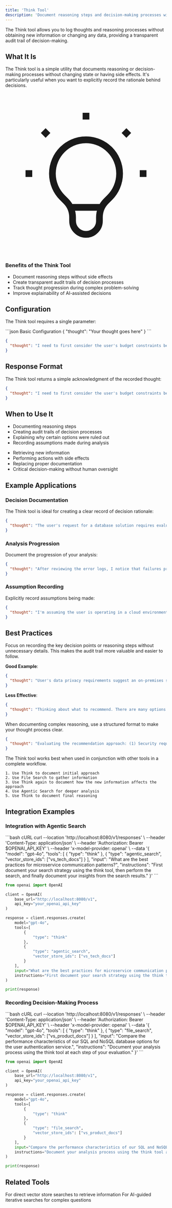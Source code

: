 ```yaml
---
title: 'Think Tool'
description: 'Document reasoning steps and decision-making processes without side effects'
---
```


The Think tool allows you to log thoughts and reasoning processes without obtaining new information or changing any data, providing a transparent audit trail of decision-making.

## What It Is

The Think tool is a simple utility that documents reasoning or decision-making processes without changing state or having side effects. It's particularly useful when you want to explicitly record the rationale behind decisions.

<Frame caption="Think Tool Overview">
  <div className="p-4 bg-gray-100 dark:bg-gray-800 rounded-lg">
    <div className="flex items-start space-x-4">
      <div className="p-3 bg-primary bg-opacity-20 rounded-full">
        <svg xmlns="http://www.w3.org/2000/svg" className="h-6 w-6 text-primary" fill="none" viewBox="0 0 24 24" stroke="currentColor">
          <path strokeLinecap="round" strokeLinejoin="round" strokeWidth={2} d="M9.663 17h4.673M12 3v1m6.364 1.636l-.707.707M21 12h-1M4 12H3m3.343-5.657l-.707-.707m2.828 9.9a5 5 0 117.072 0l-.548.547A3.374 3.374 0 0014 18.469V19a2 2 0 11-4 0v-.531c0-.895-.356-1.754-.988-2.386l-.548-.547z" />
        </svg>
      </div>
      <div>
        <h3 className="text-lg font-semibold mb-1">Benefits of the Think Tool</h3>
        <ul className="list-disc pl-5 space-y-1">
          <li>Document reasoning steps without side effects</li>
          <li>Create transparent audit trails of decision processes</li>
          <li>Track thought progression during complex problem-solving</li>
          <li>Improve explainability of AI-assisted decisions</li>
        </ul>
      </div>
    </div>
  </div>
</Frame>

## Configuration

The Think tool requires a single parameter:

<CodeGroup>
```json Basic Configuration
{
  "thought": "Your thought goes here"
}
```

```json Example Usage
{
  "thought": "I need to first consider the user's budget constraints before recommending high-end solutions"
}
```
</CodeGroup>

## Response Format

The Think tool returns a simple acknowledgment of the recorded thought:

```json
{
  "thought": "I need to first consider the user's budget constraints before recommending high-end solutions"
}
```

## When to Use It

<CardGroup cols={2}>
  <Card
    title="Good Use Cases"
    icon="check-circle"
  >
    <ul className="list-disc pl-5 space-y-1">
      <li>Documenting reasoning steps</li>
      <li>Creating audit trails of decision processes</li>
      <li>Explaining why certain options were ruled out</li>
      <li>Recording assumptions made during analysis</li>
    </ul>
  </Card>
  <Card
    title="Not Recommended For"
    icon="exclamation-circle"
  >
    <ul className="list-disc pl-5 space-y-1">
      <li>Retrieving new information</li>
      <li>Performing actions with side effects</li>
      <li>Replacing proper documentation</li>
      <li>Critical decision-making without human oversight</li>
    </ul>
  </Card>
</CardGroup>

## Example Applications

### Decision Documentation

The Think tool is ideal for creating a clear record of decision rationale:

```json
{
  "thought": "The user's request for a database solution requires evaluating their scale needs. Their expected 10M daily transactions suggests PostgreSQL would be more suitable than SQLite."
}
```

### Analysis Progression

Document the progression of your analysis:

```json
{
  "thought": "After reviewing the error logs, I notice that failures primarily occur during peak traffic hours, suggesting a resource contention issue rather than a code bug."
}
```

### Assumption Recording

Explicitly record assumptions being made:

```json
{
  "thought": "I'm assuming the user is operating in a cloud environment with auto-scaling capabilities based on their mention of AWS in previous messages."
}
```

## Best Practices

<Accordion title="Keep Thoughts Concise and Clear">
  Focus on recording the key decision points or reasoning steps without unnecessary details. This makes the audit trail more valuable and easier to follow.
  
  **Good Example**:
  ```json
  {
    "thought": "User's data privacy requirements suggest an on-premises solution would be preferable to cloud hosting."
  }
  ```
  
  **Less Effective**:
  ```json
  {
    "thought": "Thinking about what to recommend. There are many options. Cloud is one option but maybe not best. On-premises could work better perhaps because of data privacy but not sure yet."
  }
  ```
</Accordion>

<Accordion title="Use Structured Reasoning">
  When documenting complex reasoning, use a structured format to make your thought process clear.
  
  ```json
  {
    "thought": "Evaluating the recommendation approach: (1) Security requirements: high, (2) Budget constraints: moderate, (3) Timeline: tight. Given these constraints, will prioritize established solutions with good security track records."
  }
  ```
</Accordion>

<Accordion title="Integrate with Other Tools">
  The Think tool works best when used in conjunction with other tools in a complete workflow.
  
  ```
  1. Use Think to document initial approach
  2. Use File Search to gather information
  3. Use Think again to document how the new information affects the approach
  4. Use Agentic Search for deeper analysis
  5. Use Think to document final reasoning
  ```
</Accordion>

## Integration Examples

### Integration with Agentic Search

<CodeGroup>
```bash cURL
curl --location 'http://localhost:8080/v1/responses' \
--header 'Content-Type: application/json' \
--header 'Authorization: Bearer $OPENAI_API_KEY' \
--header 'x-model-provider: openai' \
--data '{
    "model": "gpt-4o",
    "tools": [
      {
        "type": "think"
      },
      {
        "type": "agentic_search",
        "vector_store_ids": ["vs_tech_docs"]
      }
    ],
    "input": "What are the best practices for microservice communication patterns?",
    "instructions": "First document your search strategy using the think tool, then perform the search, and finally document your insights from the search results."
}'
```

```python Python
from openai import OpenAI

client = OpenAI(
    base_url="http://localhost:8080/v1",
    api_key="your_openai_api_key"
)

response = client.responses.create(
    model="gpt-4o",
    tools=[
        {
            "type": "think"
        },
        {
            "type": "agentic_search",
            "vector_store_ids": ["vs_tech_docs"]
        }
    ],
    input="What are the best practices for microservice communication patterns?",
    instructions="First document your search strategy using the think tool, then perform the search, and finally document your insights from the search results."
)

print(response)
```
</CodeGroup>

### Recording Decision-Making Process

<CodeGroup>
```bash cURL
curl --location 'http://localhost:8080/v1/responses' \
--header 'Content-Type: application/json' \
--header 'Authorization: Bearer $OPENAI_API_KEY' \
--header 'x-model-provider: openai' \
--data '{
    "model": "gpt-4o",
    "tools": [
      {
        "type": "think"
      },
      {
        "type": "file_search",
        "vector_store_ids": ["vs_product_docs"]
      }
    ],
    "input": "Compare the performance characteristics of our SQL and NoSQL database options for the user authentication service.",
    "instructions": "Document your analysis process using the think tool at each step of your evaluation."
}'
```

```python Python
from openai import OpenAI

client = OpenAI(
    base_url="http://localhost:8080/v1",
    api_key="your_openai_api_key"
)

response = client.responses.create(
    model="gpt-4o",
    tools=[
        {
            "type": "think"
        },
        {
            "type": "file_search",
            "vector_store_ids": ["vs_product_docs"]
        }
    ],
    input="Compare the performance characteristics of our SQL and NoSQL database options for the user authentication service.",
    instructions="Document your analysis process using the think tool at each step of your evaluation."
)

print(response)
```
</CodeGroup>

## Related Tools

<CardGroup cols={2}>
  <Card
    title="File Search Tool"
    icon="file-magnifying-glass"
    href="/tools/file-search"
  >
    For direct vector store searches to retrieve information
  </Card>
  <Card
    title="Agentic Search Tool"
    icon="robot"
    href="/tools/agentic-search"
  >
    For AI-guided iterative searches for complex questions
  </Card>
</CardGroup> 